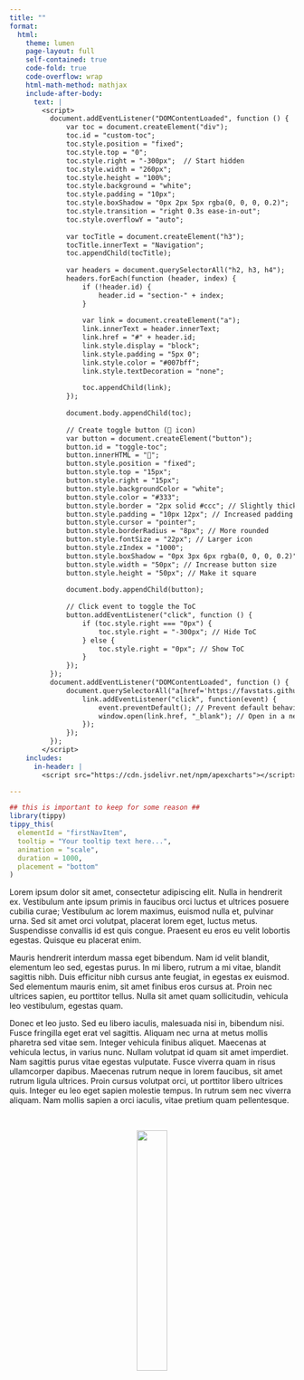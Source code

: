 ```yaml
---
title: ""
format:
  html:
    theme: lumen
    page-layout: full
    self-contained: true
    code-fold: true
    code-overflow: wrap
    html-math-method: mathjax
    include-after-body:
      text: |
        <script>
          document.addEventListener("DOMContentLoaded", function () {
              var toc = document.createElement("div");
              toc.id = "custom-toc";
              toc.style.position = "fixed";
              toc.style.top = "0";
              toc.style.right = "-300px";  // Start hidden
              toc.style.width = "260px";
              toc.style.height = "100%";
              toc.style.background = "white";
              toc.style.padding = "10px";
              toc.style.boxShadow = "0px 2px 5px rgba(0, 0, 0, 0.2)";
              toc.style.transition = "right 0.3s ease-in-out";
              toc.style.overflowY = "auto";
          
              var tocTitle = document.createElement("h3");
              tocTitle.innerText = "Navigation";
              toc.appendChild(tocTitle);
          
              var headers = document.querySelectorAll("h2, h3, h4");
              headers.forEach(function (header, index) {
                  if (!header.id) {
                      header.id = "section-" + index;
                  }
          
                  var link = document.createElement("a");
                  link.innerText = header.innerText;
                  link.href = "#" + header.id;
                  link.style.display = "block";
                  link.style.padding = "5px 0";
                  link.style.color = "#007bff";
                  link.style.textDecoration = "none";
          
                  toc.appendChild(link);
              });
          
              document.body.appendChild(toc);
          
              // Create toggle button (📑 icon)
              var button = document.createElement("button");
              button.id = "toggle-toc";
              button.innerHTML = "📑";
              button.style.position = "fixed";
              button.style.top = "15px";
              button.style.right = "15px";
              button.style.backgroundColor = "white";
              button.style.color = "#333";
              button.style.border = "2px solid #ccc"; // Slightly thicker border
              button.style.padding = "10px 12px"; // Increased padding
              button.style.cursor = "pointer";
              button.style.borderRadius = "8px"; // More rounded
              button.style.fontSize = "22px"; // Larger icon
              button.style.zIndex = "1000";
              button.style.boxShadow = "0px 3px 6px rgba(0, 0, 0, 0.2)";
              button.style.width = "50px"; // Increase button size
              button.style.height = "50px"; // Make it square
          
              document.body.appendChild(button);
          
              // Click event to toggle the ToC
              button.addEventListener("click", function () {
                  if (toc.style.right === "0px") {
                      toc.style.right = "-300px"; // Hide ToC
                  } else {
                      toc.style.right = "0px"; // Show ToC
                  }
              });
          });
          document.addEventListener("DOMContentLoaded", function () {
              document.querySelectorAll("a[href='https://favstats.github.io/de25/']").forEach(function(link) {
                  link.addEventListener("click", function(event) {
                      event.preventDefault(); // Prevent default behavior
                      window.open(link.href, "_blank"); // Open in a new tab/window
                  });
              });
          });
        </script>
    includes:
      in-header: |
        <script src="https://cdn.jsdelivr.net/npm/apexcharts"></script>

---
```



```r
## this is important to keep for some reason ##
library(tippy)
tippy_this(
  elementId = "firstNavItem",
  tooltip = "Your tooltip text here...",
  animation = "scale",
  duration = 1000,
  placement = "bottom"
)

```



Lorem ipsum dolor sit amet, consectetur adipiscing elit. Nulla in hendrerit ex. Vestibulum ante ipsum primis in faucibus orci luctus et ultrices posuere cubilia curae; Vestibulum ac lorem maximus, euismod nulla et, pulvinar urna. Sed sit amet orci volutpat, placerat lorem eget, luctus metus. Suspendisse convallis id est quis congue. Praesent eu eros eu velit lobortis egestas. Quisque eu placerat enim.

Mauris hendrerit interdum massa eget bibendum. Nam id velit blandit, elementum leo sed, egestas purus. In mi libero, rutrum a mi vitae, blandit sagittis nibh. Duis efficitur nibh cursus ante feugiat, in egestas ex euismod. Sed elementum mauris enim, sit amet finibus eros cursus at. Proin nec ultrices sapien, eu porttitor tellus. Nulla sit amet quam sollicitudin, vehicula leo vestibulum, egestas quam.

Donec et leo justo. Sed eu libero iaculis, malesuada nisi in, bibendum nisi. Fusce fringilla eget erat vel sagittis. Aliquam nec urna at metus mollis pharetra sed vitae sem. Integer vehicula finibus aliquet. Maecenas at vehicula lectus, in varius nunc. Nullam volutpat id quam sit amet imperdiet. Nam sagittis purus vitae egestas vulputate. Fusce viverra quam in risus ullamcorper dapibus. Maecenas rutrum neque in lorem faucibus, sit amet rutrum ligula ultrices. Proin cursus volutpat orci, ut porttitor libero ultrices quis. Integer eu leo eget sapien molestie tempus. In rutrum sem nec viverra aliquam. Nam mollis sapien a orci iaculis, vitae pretium quam pellentesque.

<br>

<center>
<img src="https://upload.wikimedia.org/wikipedia/commons/thumb/2/26/Ministerie_van_Binnenlandse_Zaken_en_Koninkrijksrelaties_Logo.jpg/1200px-Ministerie_van_Binnenlandse_Zaken_en_Koninkrijksrelaties_Logo.jpg" width="33%">
</center>



